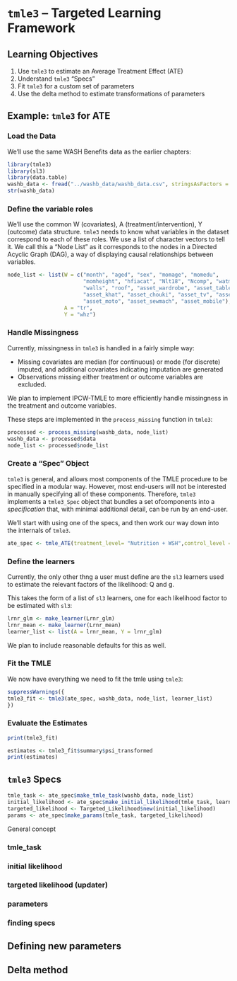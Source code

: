 # `tmle3` -- Targeted Learning Framework


## Learning Objectives
<!--- appears as "X.1: Learning Objectives" in the book, where X is the chapter
corresponding to stochastic interventions -->
1. Use `tmle3` to estimate an Average Treatment Effect (ATE)
2. Understand `tmle3` "Specs"
3. Fit `tmle3` for a custom set of parameters
4. Use the delta method to estimate transformations of parameters

## Example: `tmle3` for ATE

### Load the Data

We'll use the same WASH Benefits data as the earlier chapters:

```r
library(tmle3)
library(sl3)
library(data.table)
washb_data <- fread("../washb_data/washb_data.csv", stringsAsFactors = TRUE)
str(washb_data)
```

### Define the variable roles

We'll use the common W (covariates), A (treatment/intervention), Y (outcome) data structure. `tmle3` needs to know what variables in the dataset correspond to each of these roles. We use a list of character vectors to tell it. We call this a "Node List" as it corresponds to the nodes in a Directed Acyclic Graph (DAG), a way of displaying causal relationships between variables.

```r
node_list <- list(W = c("month", "aged", "sex", "momage", "momedu", 
                        "momheight", "hfiacat", "Nlt18", "Ncomp", "watmin", "elec", "floor", 
                        "walls", "roof", "asset_wardrobe", "asset_table", "asset_chair", 
                        "asset_khat", "asset_chouki", "asset_tv", "asset_refrig", "asset_bike", 
                        "asset_moto", "asset_sewmach", "asset_mobile"),
                  A = "tr",
                  Y = "whz")
```

### Handle Missingness

Currently, missingness in `tmle3` is handled in a fairly simple way:

* Missing covariates are median (for continuous) or mode (for discrete) imputed, and additional covariates indicating imputation are generated
* Observations missing either treatment or outcome variables are excluded.

We plan to implement IPCW-TMLE to more efficiently handle missingness in the treatment and outcome variables.

These steps are implemented in the `process_missing` function in `tmle3`:

```r
processed <- process_missing(washb_data, node_list)
washb_data <- processed$data
node_list <- processed$node_list
```

### Create a "Spec" Object

`tmle3` is general, and allows most components of the TMLE procedure to be specified in a modular way. 
However, most end-users will not be interested in manually specifying all of these components. Therefore, 
`tmle3` implements a `tmle3_Spec` object that bundles a set ofcomponents into a _specification_ that, 
with minimal additional detail, can be run by an end-user.

We'll start with using one of the specs, and then work our way down into the internals of `tmle3`.

```r

ate_spec <- tmle_ATE(treatment_level= "Nutrition + WSH",control_level = "Control")
```

### Define the learners


Currently, the only other thng a user must define are the `sl3` learners used to estimate the relevant factors of the likelihood: Q and g.

This takes the form of a list of `sl3` learners, one for each likelihood factor to be estimated with `sl3`:

<!-- TODO: use learners defned in Rachael's section -->

```r
lrnr_glm <- make_learner(Lrnr_glm)
lrnr_mean <- make_learner(Lrnr_mean)
learner_list <- list(A = lrnr_mean, Y = lrnr_glm)
```

We plan to include reasonable defaults for this as well.

### Fit the TMLE

We now have everything we need to fit the tmle using `tmle3`:

```r
suppressWarnings({
tmle3_fit <- tmle3(ate_spec, washb_data, node_list, learner_list)
})
```


### Evaluate the Estimates

```r
print(tmle3_fit)

estimates <- tmle3_fit$summary$psi_transformed
print(estimates)
```

## `tmle3` Specs

```r
tmle_task <- ate_spec$make_tmle_task(washb_data, node_list)
initial_likelihood <- ate_spec$make_initial_likelihood(tmle_task, learner_list)
targeted_likelihood <- Targeted_Likelihood$new(initial_likelihood)
params <- ate_spec$make_params(tmle_task, targeted_likelihood)
```
General concept


### tmle_task

### initial likelihood

### targeted likelihood (updater)

### parameters

### finding specs

## Defining new parameters

## Delta method